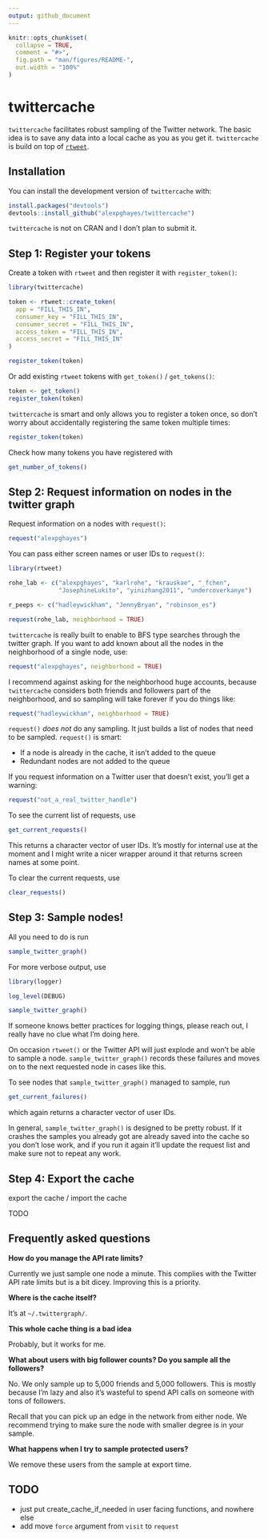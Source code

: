 ```yaml
---
output: github_document
---
```


<!-- README.md is generated from README.Rmd. Please edit that file -->

```r
knitr::opts_chunk$set(
  collapse = TRUE,
  comment = "#>",
  fig.path = "man/figures/README-",
  out.width = "100%"
)
```

# twittercache

<!-- badges: start -->
<!-- badges: end -->

`twittercache` facilitates robust sampling of the Twitter network. The basic idea is to save any data into a local cache as you as you get it. `twittercache` is build on top of [`rtweet`](http://rtweet.info/).

## Installation

You can install the development version of `twittercache` with:

``` r
install.packages("devtools")
devtools::install_github("alexpghayes/twittercache")
```

`twittercache` is not on CRAN and I don't plan to submit it.

## Step 1: Register your tokens

Create a token with `rtweet` and then register it with `register_token()`:

```r
library(twittercache)

token <- rtweet::create_token(
  app = "FILL_THIS_IN",
  consumer_key = "FILL_THIS_IN",
  consumer_secret = "FILL_THIS_IN",
  access_token = "FILL_THIS_IN",
  access_secret = "FILL_THIS_IN"
)

register_token(token)
```

Or add existing `rtweet` tokens with `get_token()` / `get_tokens()`:

```r
token <- get_token()
register_token(token)
```

`twittercache` is smart and only allows you to register a token once, so don't worry about accidentally registering the same token multiple times:

```r
register_token(token)
```

Check how many tokens you have registered with

```r
get_number_of_tokens()
```

## Step 2: Request information on nodes in the twitter graph

Request information on a nodes with `request()`:

```r
request("alexpghayes")
```

You can pass either screen names or user IDs to `request()`:

```r
library(rtweet)

rohe_lab <- c("alexpghayes", "karlrohe", "krauskae", "_fchen",
              "JosephineLukito", "yinizhang2011", "undercoverkanye")

r_peeps <- c("hadleywickham", "JennyBryan", "robinson_es")

request(rohe_lab, neighborhood = TRUE)
```

`twittercache` is really built to enable to BFS type searches through the twitter graph. If you want to add known about all the nodes in the neighborhood of a single node, use:

```r
request("alexpghayes", neighborhood = TRUE)
```

I recommend against asking for the neighborhood huge accounts, because `twittercache` considers both friends and followers part of the neighborhood, and so sampling will take forever if you do things like:

```r
request("hadleywickham", neighborhood = TRUE)
```

`request()` *does not* do any sampling. It just builds a list of nodes that need to be sampled. `request()` is smart:

- If a node is already in the cache, it isn't added to the queue
- Redundant nodes are not added to the queue

If you request information on a Twitter user that doesn't exist, you'll get a warning:

```r
request("not_a_real_twitter_handle")
```

To see the current list of requests, use 

```r
get_current_requests()
```

This returns a character vector of user IDs. It's mostly for internal use at the moment and I might write a nicer wrapper around it that returns screen names at some point.

To clear the current requests, use

```r
clear_requests()
```

## Step 3: Sample nodes!

All you need to do is run

```r
sample_twitter_graph()
```

For more verbose output, use

```r
library(logger)

log_level(DEBUG)

sample_twitter_graph()
```

If someone knows better practices for logging things, please reach out, I really have no clue what I'm doing here.

On occasion `rtweet()` or the Twitter API will just explode and won't be able to sample a node. `sample_twitter_graph()` records these failures and moves on to the next requested node in cases like this.

To see nodes that `sample_twitter_graph()` managed to sample, run

```r
get_current_failures()
```

which again returns a character vector of user IDs.

In general, `sample_twitter_graph()` is designed to be pretty robust. If it crashes the samples you already got are already saved into the cache so you don't lose work, and if you run it again it'll update the request list and make sure not to repeat any work.

## Step 4: Export the cache

export the cache / import the cache

TODO

## Frequently asked questions

**How do you manage the API rate limits?**

Currently we just sample one node a minute. This complies with the Twitter API rate limits but is a bit dicey. Improving this is a priority.

**Where is the cache itself?**

It's at `~/.twittergraph/`.

**This whole cache thing is a bad idea**

Probably, but it works for me.

**What about users with big follower counts? Do you sample all the followers?**

No. We only sample up to 5,000 friends and 5,000 followers. This is mostly because I'm lazy and also it's wasteful to spend API calls on someone with tons of followers.

Recall that you can pick up an edge in the network from either node. We recommend trying to make sure the node with smaller degree is in your sample.

**What happens when I try to sample protected users?**

We remove these users from the sample at export time.

  
## TODO
- just put create_cache_if_needed in user facing functions, and nowhere else
- add move `force` argument from `visit` to `request`
